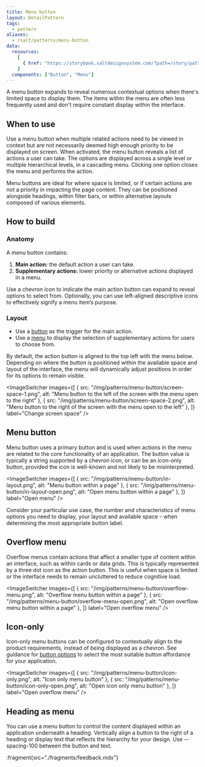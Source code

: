```yaml
---
title: Menu button
layout: DetailPattern
tags:
  - pattern
aliases:
  - /salt/patterns/menu-button
data:
  resources:
    [
      { href: "https://storybook.saltdesignsystem.com/?path=/story/patterns-menu-button--menu-button", label: "Examples" },
    ]
  components: ["Button", "Menu"]
---
```


A menu button expands to reveal numerous contextual options when there's limited space to display them. The items within the menu are often less frequently used and don't require constant display within the interface.

<Diagram
  src="/img/patterns/menu-button/create.png"
  alt="Menu button"
  border
/>

## When to use

Use a menu button when multiple related actions need to be viewed in context but are not necessarily deemed high enough priority to be displayed on screen. When activated, the menu button reveals a list of actions a user can take. The options are displayed across a single level or multiple hierarchical levels, in a cascading menu. Clicking one option closes the menu and performs the action.

Menu buttons are ideal for where space is limited, or if certain actions are not a priority in impacting the page content. They can be positioned alongside headings, within filter bars, or within alternative layouts composed of various elements. 

## How to build

### Anatomy

A menu button contains:

1. **Main action:** the default action a user can take.
2. **Supplementary actions:** lower priority or alternative actions displayed in a menu. 

<Diagram
  src="/img/patterns/menu-button/anatomy.png"
  alt="Menu button showing supplementary actions."
  border
/>

<ExampleContainer type="positive" customPillText="Best practices">
Use a chevron icon to indicate the main action button can expand to reveal options to select from. Optionally, you can use left-aligned descriptive icons to effectively signify a menu item’s purpose.
</ExampleContainer>

### Layout

- Use a [button](/salt/components/button) as the trigger for the main action. 
- Use a [menu](/salt/components/menu) to display the selection of supplementary actions for users to choose from. 

<Diagram
  src="/img/patterns/menu-button/layout.png"
  alt="layout"
  border
/>

By default, the action button is aligned to the top left with the menu below. Depending on where the button is positioned within the available space and layout of the interface, the menu will dynamically adjust positions in order for its options to remain visible. 

<Diagram
  src="/img/patterns/menu-button/position.png"
  alt="layout"
  border
/>

<ImageSwitcher
  images={[
    { src: "/img/patterns/menu-button/screen-space-1.png", alt: "Menu button to the left of the screen with the menu open to the right" },
    { src: "/img/patterns/menu-button/screen-space-2.png", alt: "Menu button to the right of the screen with the menu open to the left" },
  ]}
  label="Change screen space"
/>

## Menu button

Menu button uses a primary button and is used when actions in the menu are related to the core functionality of an application. The button value is typically a string supported by a chevron icon, or can be an icon-only button, provided the icon is well-known and not likely to be misinterpreted. 

<ImageSwitcher
  images={[
    { src: "/img/patterns/menu-button/in-layout.png", alt: "Menu button within a page" },
    { src: "/img/patterns/menu-button/in-layout-open.png", alt: "Open menu button within a page" },
  ]}
  label="Open menu"
/>

<ExampleContainer type="positive" customPillText="Best practices">
Consider your particular use case, the number and characteristics of menu options you need to display, your layout and available space – when determining the most appropriate button label.
</ExampleContainer>

## Overflow menu

Overflow menus contain actions that affect a smaller type of content within an interface, such as within cards or data grids. This is typically represented by a three dot icon as the action button. This is useful when space is limited or the interface needs to remain uncluttered to reduce cognitive load. 

<ImageSwitcher
  images={[
    { src: "/img/patterns/menu-button/overflow-menu.png", alt: "Overflow menu button within a page" },
    { src: "/img/patterns/menu-button/overflow-menu-open.png", alt: "Open overflow menu button within a page" },
  ]}
  label="Open overflow menu"
/>

## Icon-only

Icon-only menu buttons can be configured to contextually align to the product requirements, instead of being displayed as a chevron. See guidance for [button options](/salt/components/button) to select the most suitable button affordance for your application. 

<ImageSwitcher
  images={[
    { src: "/img/patterns/menu-button/icon-only.png", alt: "Icon only menu button" },
    { src: "/img/patterns/menu-button/icon-only-open.png", alt: "Open icon only menu button" },
  ]}
  label="Open overflow menu"
/>

## Heading as menu

You can use a menu button to control the content displayed within an application underneath a heading. Vertically align a button to the right of a heading or display text that reflects the hierarchy for your design. Use --spacing-100 between the button and text. 

<Diagram
  src="/img/patterns/menu-button/heading.png"
  alt="layout"
  border
/>

:fragment{src="./fragments/feedback.mdx"}
